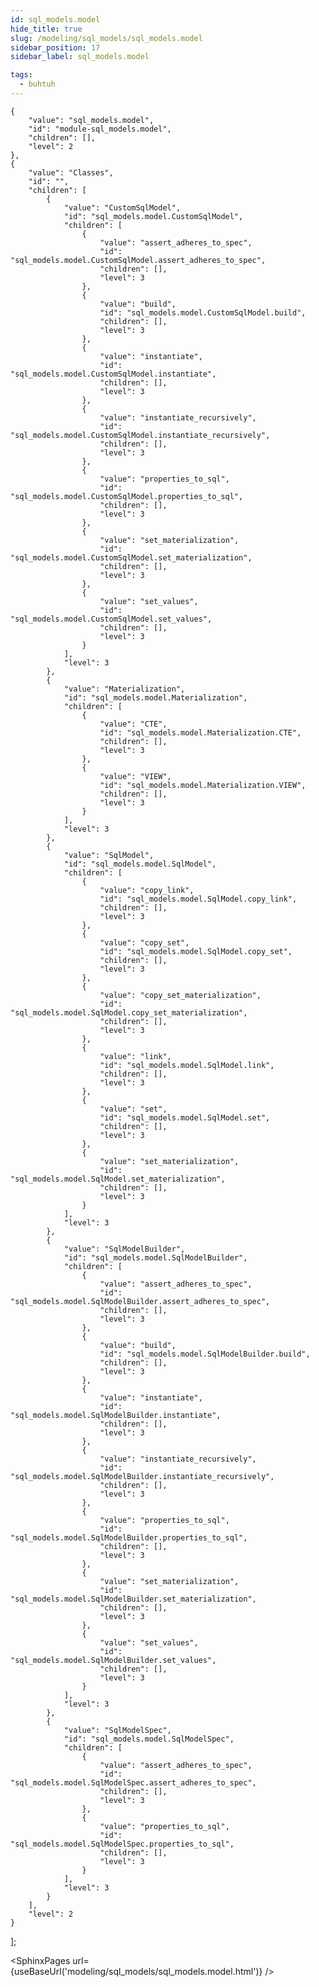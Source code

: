 ```yaml
---
id: sql_models.model
hide_title: true
slug: /modeling/sql_models/sql_models.model
sidebar_position: 17
sidebar_label: sql_models.model

tags:
  - buhtuh
---
```


    {
        "value": "sql_models.model",
        "id": "module-sql_models.model",
        "children": [],
        "level": 2
    },
    {
        "value": "Classes",
        "id": "",
        "children": [
            {
                "value": "CustomSqlModel",
                "id": "sql_models.model.CustomSqlModel",
                "children": [
                    {
                        "value": "assert_adheres_to_spec",
                        "id": "sql_models.model.CustomSqlModel.assert_adheres_to_spec",
                        "children": [],
                        "level": 3
                    },
                    {
                        "value": "build",
                        "id": "sql_models.model.CustomSqlModel.build",
                        "children": [],
                        "level": 3
                    },
                    {
                        "value": "instantiate",
                        "id": "sql_models.model.CustomSqlModel.instantiate",
                        "children": [],
                        "level": 3
                    },
                    {
                        "value": "instantiate_recursively",
                        "id": "sql_models.model.CustomSqlModel.instantiate_recursively",
                        "children": [],
                        "level": 3
                    },
                    {
                        "value": "properties_to_sql",
                        "id": "sql_models.model.CustomSqlModel.properties_to_sql",
                        "children": [],
                        "level": 3
                    },
                    {
                        "value": "set_materialization",
                        "id": "sql_models.model.CustomSqlModel.set_materialization",
                        "children": [],
                        "level": 3
                    },
                    {
                        "value": "set_values",
                        "id": "sql_models.model.CustomSqlModel.set_values",
                        "children": [],
                        "level": 3
                    }
                ],
                "level": 3
            },
            {
                "value": "Materialization",
                "id": "sql_models.model.Materialization",
                "children": [
                    {
                        "value": "CTE",
                        "id": "sql_models.model.Materialization.CTE",
                        "children": [],
                        "level": 3
                    },
                    {
                        "value": "VIEW",
                        "id": "sql_models.model.Materialization.VIEW",
                        "children": [],
                        "level": 3
                    }
                ],
                "level": 3
            },
            {
                "value": "SqlModel",
                "id": "sql_models.model.SqlModel",
                "children": [
                    {
                        "value": "copy_link",
                        "id": "sql_models.model.SqlModel.copy_link",
                        "children": [],
                        "level": 3
                    },
                    {
                        "value": "copy_set",
                        "id": "sql_models.model.SqlModel.copy_set",
                        "children": [],
                        "level": 3
                    },
                    {
                        "value": "copy_set_materialization",
                        "id": "sql_models.model.SqlModel.copy_set_materialization",
                        "children": [],
                        "level": 3
                    },
                    {
                        "value": "link",
                        "id": "sql_models.model.SqlModel.link",
                        "children": [],
                        "level": 3
                    },
                    {
                        "value": "set",
                        "id": "sql_models.model.SqlModel.set",
                        "children": [],
                        "level": 3
                    },
                    {
                        "value": "set_materialization",
                        "id": "sql_models.model.SqlModel.set_materialization",
                        "children": [],
                        "level": 3
                    }
                ],
                "level": 3
            },
            {
                "value": "SqlModelBuilder",
                "id": "sql_models.model.SqlModelBuilder",
                "children": [
                    {
                        "value": "assert_adheres_to_spec",
                        "id": "sql_models.model.SqlModelBuilder.assert_adheres_to_spec",
                        "children": [],
                        "level": 3
                    },
                    {
                        "value": "build",
                        "id": "sql_models.model.SqlModelBuilder.build",
                        "children": [],
                        "level": 3
                    },
                    {
                        "value": "instantiate",
                        "id": "sql_models.model.SqlModelBuilder.instantiate",
                        "children": [],
                        "level": 3
                    },
                    {
                        "value": "instantiate_recursively",
                        "id": "sql_models.model.SqlModelBuilder.instantiate_recursively",
                        "children": [],
                        "level": 3
                    },
                    {
                        "value": "properties_to_sql",
                        "id": "sql_models.model.SqlModelBuilder.properties_to_sql",
                        "children": [],
                        "level": 3
                    },
                    {
                        "value": "set_materialization",
                        "id": "sql_models.model.SqlModelBuilder.set_materialization",
                        "children": [],
                        "level": 3
                    },
                    {
                        "value": "set_values",
                        "id": "sql_models.model.SqlModelBuilder.set_values",
                        "children": [],
                        "level": 3
                    }
                ],
                "level": 3
            },
            {
                "value": "SqlModelSpec",
                "id": "sql_models.model.SqlModelSpec",
                "children": [
                    {
                        "value": "assert_adheres_to_spec",
                        "id": "sql_models.model.SqlModelSpec.assert_adheres_to_spec",
                        "children": [],
                        "level": 3
                    },
                    {
                        "value": "properties_to_sql",
                        "id": "sql_models.model.SqlModelSpec.properties_to_sql",
                        "children": [],
                        "level": 3
                    }
                ],
                "level": 3
            }
        ],
        "level": 2
    }
];




<SphinxPages url={useBaseUrl('modeling/sql_models/sql_models.model.html')} />
